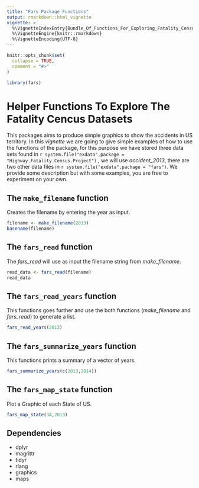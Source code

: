 ```yaml
---
title: "Fars Package Functions"
output: rmarkdown::html_vignette
vignette: >
  %\VignetteIndexEntry{Bundle_Of_Functions_For_Exploring_Fatality_Census_Project}
  %\VignetteEngine{knitr::rmarkdown}
  %\VignetteEncoding{UTF-8}
---
```


```r
knitr::opts_chunk$set(
  collapse = TRUE,
  comment = "#>"
)
```

```r
library(fars)
```


# Helper Functions To Explore The Fatality Cencus Datasets

This packages aims to produce simple graphics to show the accidents in US territory. In this 
*vignette* we are going to give simple examples of how to use the functions of the package, for 
this purpose we have stored three data sets found in
`r system.file("exdata",package = "Highway.Fatality.Census.Project")`
, we will use _accident_2013_, there are two other data files in 
`r system.file("exdata",pachage = "fars")`.
We provide some description but with some examples, you are free to experiment on your own.

## The `make_filename` function

Creates the filename by entering the year as input. 

```r
filename <- make_filename(2013)
basename(filename)
```

## The `fars_read` function

The _fars_read_ will use as input the filename string from _make_filename_.

```r
read_data <- fars_read(filename)
read_data
```

## The `fars_read_years` function

This functions goes further and use the both functions (_make_filename_ and _fars_read_) 
to generate a list.

```r
fars_read_years(2013)
```

## The `fars_summarize_years` function

This functions prints a summary of a vector of years.

```r
fars_summarize_years(c(2013,2014))
```
## The `fars_map_state` function

Plot a Graphic of each State of US.

```r
fars_map_state(34,2013)
```

## Dependencies

* dplyr
* magrittr
* tidyr
* rlang
* graphics
* maps
